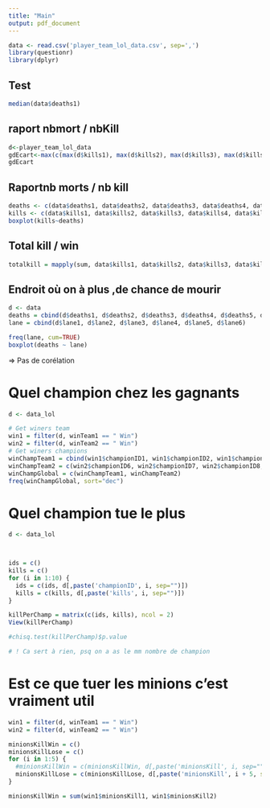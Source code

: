 ```yaml
---
title: "Main"
output: pdf_document
---
```


```r
data <- read.csv('player_team_lol_data.csv', sep=',')
library(questionr)
library(dplyr)
```

## Test

```r
median(data$deaths1)
```
## raport nbmort / nbKill

```r
d<-player_team_lol_data
gdEcart<-max(c(max(d$kills1), max(d$kills2), max(d$kills3), max(d$kills4), max(d$kills5), max(d$kills6), max(d$kills7), max(d$kills8), max(d$kills9), max(d$kills10))) - min(c(min(d$kills1), min(d$kills2), min(d$kills3), min(d$kills4), min(d$kills5), min(d$kills6), min(d$kills7), min(d$kills8), min(d$kills9), min(d$kills10)))
gdEcart
```

## Raportnb morts / nb kill
```r
deaths <- c(data$deaths1, data$deaths2, data$deaths3, data$deaths4, data$deaths5, data$deaths6, data$deaths7, data$deaths8, data$deaths9, data$deaths10)
kills <- c(data$kills1, data$kills2, data$kills3, data$kills4, data$kills5, data$kills6, data$kills7, data$kills8, data$kills9, data$kills10)
boxplot(kills~deaths)
```

## Total kill / win
```r
totalkill = mapply(sum, data$kills1, data$kills2, data$kills3, data$kills4, data$kills5, data$kills6, data$kills7, data$kills8, data$kills9, data$kills10)

```

## Endroit où on à plus ,de chance de mourir
```r
d <- data
deaths = cbind(d$deaths1, d$deaths2, d$deaths3, d$deaths4, d$deaths5, d$deaths6)
lane = cbind(d$lane1, d$lane2, d$lane3, d$lane4, d$lane5, d$lane6)

freq(lane, cum=TRUE)
boxplot(deaths ~ lane)

```
=> Pas de corélation


# Quel champion chez les gagnants
```r
d <- data_lol

# Get winers team
win1 = filter(d, winTeam1 == " Win")
win2 = filter(d, winTeam2 == " Win")
# Get winers champions
winChampTeam1 = cbind(win1$championID1, win1$championID2, win1$championID3, win1$championID4, win1$championID5)
winChampTeam2 = c(win2$championID6, win2$championID7, win2$championID8, win2$championID9, win2$championID10)
winChampGlobal = c(winChampTeam1, winChampTeam2)
freq(winChampGlobal, sort="dec")
```

# Quel champion tue le plus
```r
d <- data_lol



ids = c()
kills = c()
for (i in 1:10) {
  ids = c(ids, d[,paste('championID', i, sep="")])
  kills = c(kills, d[,paste('kills', i, sep="")])
}

killPerChamp = matrix(c(ids, kills), ncol = 2)
View(killPerChamp)

#chisq.test(killPerChamp)$p.value

# ! Ca sert à rien, psq on a as le mm nombre de champion
```

# Est ce que tuer les minions c'est vraiment util
```r

win1 = filter(d, winTeam1 == " Win")
win2 = filter(d, winTeam2 == " Win")

minionsKillWin = c()
minionsKillLose = c()
for (i in 1:5) {
  #minionsKillWin = c(minionsKillWin, d[,paste('minionsKill', i, sep="")])
  minionsKillLose = c(minionsKillLose, d[,paste('minionsKill', i + 5, sep="")])
}

minionsKillWin = sum(win1$minionsKill1, win1$minionsKill2)

```


